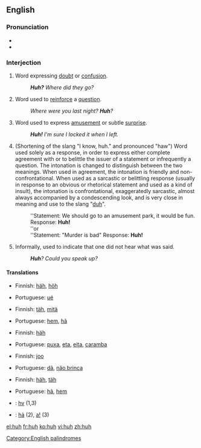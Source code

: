 ==English==

===Pronunciation===
* {{IPA|/hʌ/}}
* {{audio|en-us-huh.ogg|Audio (US)}}

===Interjection===
{{en-intj}}

# Word expressing [[doubt]] or [[confusion]].
#: '''''Huh?''' Where did they go?''
# Word used to [[reinforce]] a [[question]].
#: ''Where were you last night?  '''Huh'''?''
# Word used to express [[amusement]] or subtle [[surprise]].
#: '''''Huh!'''  I'm sure I locked it when I left.''
# <!--is this regional?--> (Shortening of the slang "I know, huh." and pronounced "haw") Word used solely as a response, in order to express either complete agreement with or to belittle the issuer of a statement or infrequently a question. The intonation is changed to distinguish between the two meanings. When used in agreement, the intonation is friendly and non-confrontational. When used as a sarcastic or belittling response (usually in response to an obvious or rhetorical statement and used as a kind of insult), the intonation is confrontational, exaggeratedly sarcastic, almost always accompanied by a condescending look, and is very close in meaning and use to the slang "[[duh]]".
#: ''Statement: We should go to an amusement park, it would be fun. Response: '''Huh!'''
#: ''or
#: ''Statement: "Murder is bad" Response: '''Huh!'''
# Informally, used to indicate that one did not hear what was said.
#: '''''Huh'''?  Could you speak up?''

====Translations====
{{trans-top|expressing doubt or confusion}}
* Finnish: [[häh]], [[höh]]
{{trans-mid}}
* Portuguese: [[ué]]
{{trans-bottom}}

{{trans-top|to reinforce a question}}
* Finnish: [[täh]], [[mitä]]
{{trans-mid}}
* Portuguese: [[hem]], [[hã]]
{{trans-bottom}}

{{trans-top|to express amusement or subtle surprise}}
* Finnish: [[häh]]
{{trans-mid}}
* Portuguese: [[puxa]], [[eta]], [[eita]], [[caramba]]
{{trans-bottom}}

{{trans-top|"I know, huh"}}
* Finnish: [[joo]]
{{trans-mid}}
* Portuguese: [[dã]], [[não brinca]]
{{trans-bottom}}

{{trans-top|to indicate that one didn't hear}}
* Finnish: [[häh]], [[täh]]
{{trans-mid}}
* Portuguese: [[hã]], [[hem]]
{{trans-bottom}}

{{checktrans-top}}
* {{ttbc|Cherokee}}: [[hv]] (1,3)
* {{ttbc|Vietnamese}}: [[hả]] (2), [[a|a!]] (3)
{{trans-bottom}}

[[Category:English palindromes]]

[[el:huh]]
[[fr:huh]]
[[ko:huh]]
[[vi:huh]]
[[zh:huh]]